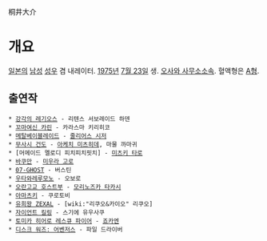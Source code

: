 桐井大介
= 개요 =
[[일본]]의 [[남성]] [[성우]] 겸 내레이터. [[1975년]] [[7월 23일]] 생. [[오사와 사무소]]소속. 혈액형은 [[A형]].

== 출연작 ==
 * [[강각의 레기오스]] - 리텐스 서보레이드 하덴
 * [[꼬마여신 카린]] - 카라스마 키리히코
 * [[메탈베이블레이드]] - [[줄리어스 시저]]
 * [[무사시 건도]] - [[아케치 미츠히데]], 마물 까마귀
 * [머메이드 멜로디 피치피치핏치] - [[미츠키 타로]]
 * [[바쿠만]] - [[미우라 고로]]
 * [[07-GHOST]] - 버스틴
 * [[우타와레루모노]] - 오보로
 * [[오란고교 호스트부]] - [[모리노즈카 타카시]]
 * [[아마츠키]] - 쿠로토비
 * [[유희왕 ZEXAL]] - [wiki:"리쿠오&카이오" 리쿠오]
 * [[자이언트 킬링]] - 스기에 유우사쿠
 * [[토미카 히어로 레스큐 파이어]] - [[죠카엔]]
 * [[디스크 워즈: 어벤저스]] - 파일 드라이버

